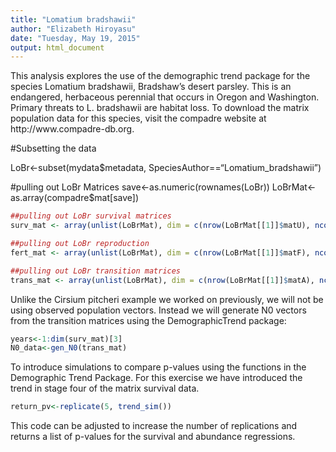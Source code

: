 ```yaml
---
title: "Lomatium bradshawii"
author: "Elizabeth Hiroyasu"
date: "Tuesday, May 19, 2015"
output: html_document
---
```


This analysis explores the use of the demographic trend package for the species Lomatium bradshawii, Bradshaw's desert parsley. This is an endangered, herbaceous perennial that occurs in Oregon and Washington. Primary threats to L. bradshawii are habitat loss. To download the matrix population data for this species, visit the compadre website at 
http://www.compadre-db.org.

#Subsetting the data 

LoBr<-subset(mydata$metadata, SpeciesAuthor=="Lomatium_bradshawii")

#pulling out LoBr Matrices
save<-as.numeric(rownames(LoBr))
LoBrMat<- as.array(compadre$mat[save])



```r
##pulling out LoBr survival matrices
surv_mat <- array(unlist(LoBrMat), dim = c(nrow(LoBrMat[[1]]$matU), ncol(LoBrMat[[1]]$matU), length(LoBrMat)))

##pulling out LoBr reproduction
fert_mat <- array(unlist(LoBrMat), dim = c(nrow(LoBrMat[[1]]$matF), ncol(LoBrMat[[1]]$matF), length(LoBrMat)))

##pulling out LoBr transition matrices
trans_mat <- array(unlist(LoBrMat), dim = c(nrow(LoBrMat[[1]]$matA), ncol(LoBrMat[[1]]$matA), length(LoBrMat)))
```

Unlike the Cirsium pitcheri example we worked on previously, we will not be using observed population vectors. Instead we will generate N0 vectors from the transition matrices using the DemographicTrend package:

```r
years<-1:dim(surv_mat)[3]
N0_data<-gen_N0(trans_mat)
```

To introduce simulations to compare p-values using the functions in the Demographic Trend Package. For this exercise we have introduced the trend in stage four of the matrix survival data.
```r
return_pv<-replicate(5, trend_sim())
```
This code can be adjusted to increase the number of replications and returns a list of p-values for the survival and abundance regressions.
